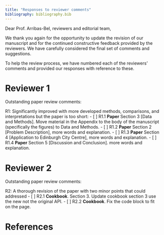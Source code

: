```yaml
---
title: "Responses to reviewer comments"
bibliography: bibliography.bib
---
```


Dear Prof. Arribas-Bel, reviewers and editorial team,

We thank you again for the opportunity to update the revision of our manuscript and for the continued constructive feedback provided by the reviewers. We have carefully considered the final set of comments and suggestions.

To help the review process, we have numbered each of the reviewers' comments and provided our responses with reference to these.

# Reviewer 1
Outstanding paper review comments:

R1: Significantly improved with more developed methods, comparisons, and interpretations but the paper is too short:
- [ ] R1.1 **Paper** Section 3 [Data and Methods]. Move material in the Appendix to the body of the manuscript (specifically the figures) to Data and Methods.
- [ ] R1.2 **Paper** Section 2 [Problem Description], more words and explanation.
- [ ] R1.3 **Paper** Section 4 [Application to Edinburgh City Centre], more words and explanation.
- [ ] R1.4 **Paper** Section 5 [Discussion and Conclusion]. more words and explanation.

# Reviewer 2
Outstanding paper review comments:

R2:  A thorough revision of the paper with two  minor points that could addressed
 - [ ]  R2.1 **Cookbook**.  Section 3. Update cookbook section 3 use the new not the original API.
 - [ ]  R2.2 **Cookbook**. Fix the code block to fit on the page. 


# References
